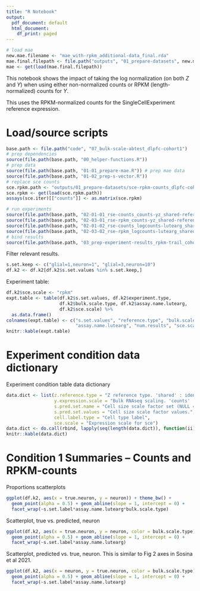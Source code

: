 ```yaml
---
title: "R Notebook"
output:
  pdf_document: default
  html_document:
    df_print: paged
---
```


```r
# load mae 
new.mae.filename <- "mae_with-rpkm_additional-data_final.rda"
mae.final.filepath <- file.path("outputs", "01_prepare-datasets", new.mae.filename)
mae <- get(load(mae.final.filepath))
```

This notebook shows the impact of taking the log normalization (on both $Z$ and 
$Y$) when using either non-normalized counts or RPKM (length-normalized) counts 
for $Y$. 

This uses the RPKM-normalized counts for the SingleCellExperiment reference expression.

# Load/source scripts

```r
base.path <- file.path("code", "07_bulk-scale-abtest_dlpfc-cohort1")
# prep dependencies
source(file.path(base.path, "00_helper-functions.R"))
# prep data
source(file.path(base.path, "01-01_prepare-mae.R")) # prep mae data
source(file.path(base.path, "01-02_prep-s-vector.R"))
# replace sce counts
sce.rpkm.path <- "outputs/01_prepare-datasets/sce-rpkm-counts_dlpfc-cohort1.rda"
sce.rpkm <- get(load(sce.rpkm.path))
assays(sce.iter)[["counts"]] <- as.matrix(sce.rpkm)
```
```r
# run experiments
source(file.path(base.path, "02-01-01_rse-counts_counts-yz_shared-reference-experiments.R"))
source(file.path(base.path, "02-03-01_rse-rpkm_counts-yz_shared-reference-experiments.R"))
source(file.path(base.path, "02-01-02_rse-counts_logcounts-lutearg_shared-reference-experiments.R"))
source(file.path(base.path, "02-03-02_rse-rpkm_logcounts-lutearg_shared-reference-experiments.R"))
# bind results
source(file.path(base.path, "03_prep-experiment-results_rpkm-trail_cohort1.R"))
```

Filter relevant results.

```r
s.set.keep <- c("glial=1,neuron=1", "glial=3,neuron=10")
df.k2 <- df.k2[df.k2$s.set.values %in% s.set.keep,]
```

Experiment table:

```r
df.k2$sce.scale <- "rpkm"
expt.table <- table(df.k2$s.set.values, df.k2$experiment.type, 
                    df.k2$bulk.scale.type, df.k2$assay.name.lutearg, 
                    df.k2$sce.scale) %>% 
  as.data.frame()
colnames(expt.table) <- c("s.set.values", "reference.type", "bulk.scale.type", 
                          "assay.name.lutearg", "num.results", "sce.scale")
knitr::kable(expt.table)
```

# Experiment condition data dictionary

Experiment condition table data dictionary

```r
data.dict <- list(z.reference.type = "Z reference type. 'shared' : identical across donors/samples",
                  y.expression.scale = "Bulk RNAseq scaling. 'counts' : non-normalized; 'RPKM' : length-normalized",
                  s.pred.set.name = "Cell size scale factor set (NULL = control).",
                  s.pred.set.values = "Cell size scale factor values.",
                  cell.label.type = "Cell type label",
                  sce.scale = "Expression scale for sce")
data.dict <- do.call(rbind, lapply(seq(length(data.dict)), function(ii){c(names(data.dict)[ii], data.dict[[ii]])}))
knitr::kable(data.dict)
```

# Condition 1 Summaries -- Counts and RPKM-counts

Proportions scatterplots

```r
ggplot(df.k2, aes(x = true.neuron, y = neuron)) + theme_bw() +
  geom_point(alpha = 0.5) + geom_abline(slope = 1, intercept = 0) + 
  facet_wrap(~s.set.label*assay.name.lutearg*bulk.scale.type)
```

Scatterplot, true vs. predicted, neuron

```r
ggplot(df.k2, aes(x = true.neuron, y = neuron, color = bulk.scale.type)) + theme_bw() +
  geom_point(alpha = 0.5) + geom_abline(slope = 1, intercept = 0) + 
  facet_wrap(~s.set.label*assay.name.lutearg)
```

Scatterplot, predicted vs. true, neuron. This is similar to Fig 2 axes in 
Sosina et al 2021.

```r
ggplot(df.k2, aes(x = neuron, y = true.neuron, color = bulk.scale.type)) + theme_bw() +
  geom_point(alpha = 0.5) + geom_abline(slope = 1, intercept = 0) + 
  facet_wrap(~s.set.label*assay.name.lutearg)
```
